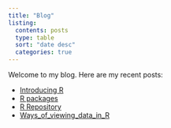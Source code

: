 ```yaml
---
title: "Blog"
listing: 
  contents: posts 
  type: table
  sort: "date desc" 
  categories: true  
---
```


Welcome to my blog. Here are my recent posts:

-   [Introducing R](posts/Introducing%20R.qmd)
-   [R packages](posts/R%20packages.qmd)
-   [R Repository](posts/R%20Repository.qmd)
-   [Ways_of_viewing_data_in_R](posts/Ways_of_viewing_data_in_R.qmd)
